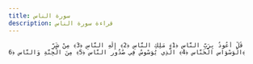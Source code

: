 ```yaml
---
title: سورة الناس
description: قراءة سورة الناس
---
```


                قُلْ أَعُوذُ بِرَبِّ النَّاسِ ﴿1﴾ مَلِكِ النَّاسِ ﴿2﴾ إِلَٰهِ النَّاسِ ﴿3﴾ مِنْ شَرِّ الْوَسْوَاسِ الْخَنَّاسِ ﴿4﴾ الَّذِي يُوَسْوِسُ فِي صُدُورِ النَّاسِ ﴿5﴾ مِنَ الْجِنَّةِ وَالنَّاسِ ﴿6﴾
